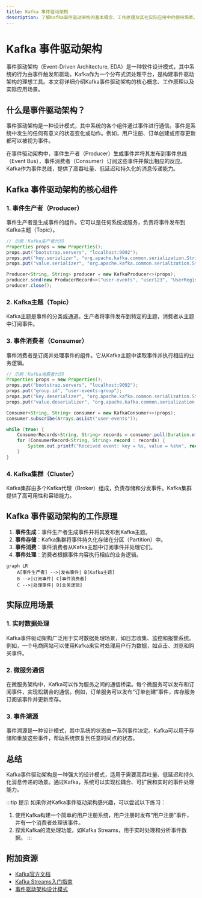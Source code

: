 ```yaml
---
title: Kafka 事件驱动架构
description: 了解Kafka事件驱动架构的基本概念、工作原理及其在实际应用中的使用场景。适合初学者的全面指南。
---
```


# Kafka 事件驱动架构

事件驱动架构（Event-Driven Architecture, EDA）是一种软件设计模式，其中系统的行为由事件触发和驱动。Kafka作为一个分布式流处理平台，是构建事件驱动架构的理想工具。本文将详细介绍Kafka事件驱动架构的核心概念、工作原理以及实际应用场景。

## 什么是事件驱动架构？

事件驱动架构是一种设计模式，其中系统的各个组件通过事件进行通信。事件是系统中发生的任何有意义的状态变化或动作。例如，用户注册、订单创建或库存更新都可以被视为事件。

在事件驱动架构中，事件生产者（Producer）生成事件并将其发布到事件总线（Event Bus），事件消费者（Consumer）订阅这些事件并做出相应的反应。Kafka作为事件总线，提供了高吞吐量、低延迟和持久化的消息传递能力。

## Kafka 事件驱动架构的核心组件

### 1. 事件生产者（Producer）
事件生产者是生成事件的组件。它可以是任何系统或服务，负责将事件发布到Kafka主题（Topic）。

```java
// 示例：Kafka生产者代码
Properties props = new Properties();
props.put("bootstrap.servers", "localhost:9092");
props.put("key.serializer", "org.apache.kafka.common.serialization.StringSerializer");
props.put("value.serializer", "org.apache.kafka.common.serialization.StringSerializer");

Producer<String, String> producer = new KafkaProducer<>(props);
producer.send(new ProducerRecord<>("user-events", "user123", "UserRegistered"));
producer.close();
```

### 2. Kafka主题（Topic）
Kafka主题是事件的分类或通道。生产者将事件发布到特定的主题，消费者从主题中订阅事件。

### 3. 事件消费者（Consumer）
事件消费者是订阅并处理事件的组件。它从Kafka主题中读取事件并执行相应的业务逻辑。

```java
// 示例：Kafka消费者代码
Properties props = new Properties();
props.put("bootstrap.servers", "localhost:9092");
props.put("group.id", "user-events-group");
props.put("key.deserializer", "org.apache.kafka.common.serialization.StringDeserializer");
props.put("value.deserializer", "org.apache.kafka.common.serialization.StringDeserializer");

Consumer<String, String> consumer = new KafkaConsumer<>(props);
consumer.subscribe(Arrays.asList("user-events"));

while (true) {
    ConsumerRecords<String, String> records = consumer.poll(Duration.ofMillis(100));
    for (ConsumerRecord<String, String> record : records) {
        System.out.printf("Received event: key = %s, value = %s%n", record.key(), record.value());
    }
}
```

### 4. Kafka集群（Cluster）
Kafka集群由多个Kafka代理（Broker）组成，负责存储和分发事件。Kafka集群提供了高可用性和容错能力。

## Kafka 事件驱动架构的工作原理

1. **事件生成**：事件生产者生成事件并将其发布到Kafka主题。
2. **事件存储**：Kafka集群将事件持久化存储在分区（Partition）中。
3. **事件消费**：事件消费者从Kafka主题中订阅事件并处理它们。
4. **事件处理**：消费者根据事件内容执行相应的业务逻辑。

```mermaid
graph LR
    A[事件生产者] -->|发布事件| B[Kafka主题]
    B -->|订阅事件| C[事件消费者]
    C -->|处理事件| D[业务逻辑]
```

## 实际应用场景

### 1. 实时数据处理
Kafka事件驱动架构广泛用于实时数据处理场景，如日志收集、监控和报警系统。例如，一个电商网站可以使用Kafka来实时处理用户行为数据，如点击、浏览和购买事件。

### 2. 微服务通信
在微服务架构中，Kafka可以作为服务之间的通信桥梁。每个微服务可以发布和订阅事件，实现松耦合的通信。例如，订单服务可以发布“订单创建”事件，库存服务订阅该事件并更新库存。

### 3. 事件溯源
事件溯源是一种设计模式，其中系统的状态由一系列事件决定。Kafka可以用于存储和重放这些事件，帮助系统恢复到任意时间点的状态。

## 总结

Kafka事件驱动架构是一种强大的设计模式，适用于需要高吞吐量、低延迟和持久化消息传递的场景。通过Kafka，系统可以实现松耦合、可扩展和实时的事件处理能力。

:::tip 提示
如果你对Kafka事件驱动架构感兴趣，可以尝试以下练习：
1. 使用Kafka构建一个简单的用户注册系统，用户注册时发布“用户注册”事件，并有一个消费者处理该事件。
2. 探索Kafka的流处理功能，如Kafka Streams，用于实时处理和分析事件数据。
:::

## 附加资源

- [Kafka官方文档](https://kafka.apache.org/documentation/)
- [Kafka Streams入门指南](https://kafka.apache.org/documentation/streams/)
- [事件驱动架构设计模式](https://martinfowler.com/eaaDev/EventDrivenArchitecture.html)
